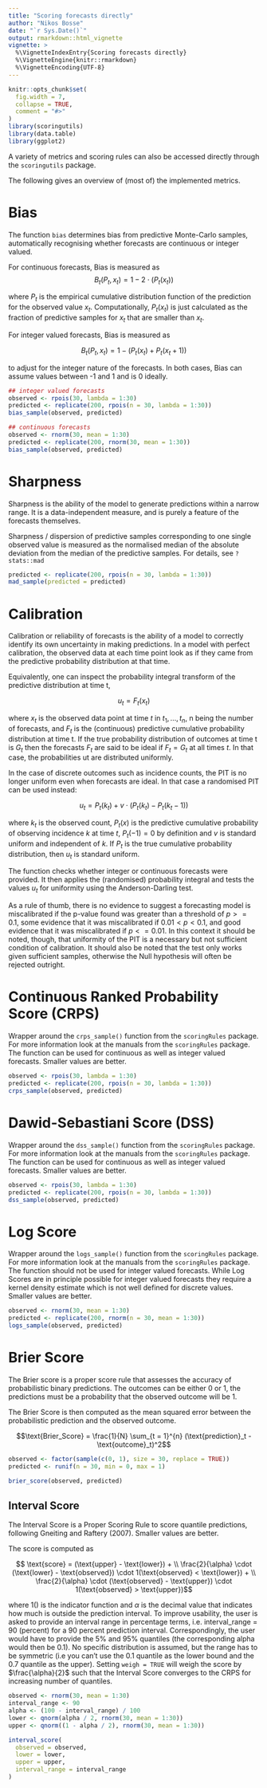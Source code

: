 ```yaml
---
title: "Scoring forecasts directly"
author: "Nikos Bosse"
date: "`r Sys.Date()`"
output: rmarkdown::html_vignette
vignette: >
  %\VignetteIndexEntry{Scoring forecasts directly}
  %\VignetteEngine{knitr::rmarkdown}
  %\VignetteEncoding{UTF-8}
---
```


```r
knitr::opts_chunk$set(
  fig.width = 7,
  collapse = TRUE,
  comment = "#>"
)
library(scoringutils)
library(data.table)
library(ggplot2)
```

A variety of metrics and scoring rules can also be accessed directly through 
the `scoringutils` package. 

The following gives an overview of (most of) the implemented metrics. 

# Bias

The function `bias` determines bias from predictive Monte-Carlo samples, 
automatically recognising whether forecasts are continuous or
integer valued. 

For continuous forecasts, Bias is measured as
$$B_t (P_t, x_t) = 1 - 2 \cdot (P_t (x_t))$$

where $P_t$ is the empirical cumulative distribution function of the
prediction for the observed value $x_t$. Computationally, $P_t (x_t)$ is
just calculated as the fraction of predictive samples for $x_t$
that are smaller than $x_t$.

For integer valued forecasts, Bias is measured as

$$B_t (P_t, x_t) = 1 - (P_t (x_t) + P_t (x_t + 1))$$

to adjust for the integer nature of the forecasts. In both cases, Bias can 
assume values between -1 and 1 and is 0 ideally.

```r
## integer valued forecasts
observed <- rpois(30, lambda = 1:30)
predicted <- replicate(200, rpois(n = 30, lambda = 1:30))
bias_sample(observed, predicted)

## continuous forecasts
observed <- rnorm(30, mean = 1:30)
predicted <- replicate(200, rnorm(30, mean = 1:30))
bias_sample(observed, predicted)
```


# Sharpness
Sharpness is the ability of the model to generate predictions within a
narrow range. It is a data-independent measure, and is purely a feature
of the forecasts themselves.

Sharpness / dispersion of predictive samples corresponding to one single observed value is
measured as the normalised median of the absolute deviation from
the median of the predictive samples. For details, see `?stats::mad`

```r
predicted <- replicate(200, rpois(n = 30, lambda = 1:30))
mad_sample(predicted = predicted)
```

# Calibration

Calibration or reliability of forecasts is the ability of a model to
correctly identify its own uncertainty in making predictions. In a model
with perfect calibration, the observed data at each time point look as if
they came from the predictive probability distribution at that time.

Equivalently, one can inspect the probability integral transform of the
predictive distribution at time t,

$$u_t = F_t (x_t)$$

where $x_t$ is the observed data point at time $t \text{ in } t_1, …, t_n$,
n being the number of forecasts, and $F_t$ is the (continuous) predictive
cumulative probability distribution at time t. If the true probability
distribution of outcomes at time t is $G_t$ then the forecasts $F_t$ are
said to be ideal if $F_t = G_t$ at all times $t$. In that case, the
probabilities ut are distributed uniformly.

In the case of discrete outcomes such as incidence counts,
the PIT is no longer uniform even when forecasts are ideal.
In that case a randomised PIT can be used instead:

$$u_t = P_t(k_t) + v \cdot (P_t(k_t) - P_t(k_t - 1) )$$

where $k_t$ is the observed count, $P_t(x)$ is the predictive
cumulative probability of observing incidence $k$ at time $t$,
$P_t (-1) = 0$ by definition and $v$ is standard uniform and independent
of $k$. If $P_t$ is the true cumulative
probability distribution, then $u_t$ is standard uniform.

The function checks whether integer or continuous forecasts were provided.
It then applies the (randomised) probability integral and tests
the values $u_t$ for uniformity using the
Anderson-Darling test.

As a rule of thumb, there is no evidence to suggest a forecasting model is
miscalibrated if the p-value found was greater than a threshold of $p >= 0.1$,
some evidence that it was miscalibrated if $0.01 < p < 0.1$, and good
evidence that it was miscalibrated if $p <= 0.01$.
In this context it should be noted, though, that uniformity of the
PIT is a necessary but not sufficient condition of calibration. It should
also be noted that the test only works given sufficient samples, otherwise the 
Null hypothesis will often be rejected outright. 


# Continuous Ranked Probability Score (CRPS)
Wrapper around the `crps_sample()` function from the
`scoringRules` package. For more information look at the manuals from the
`scoringRules` package. The function can be used for continuous as well as 
integer valued forecasts. Smaller values are better. 

```r
observed <- rpois(30, lambda = 1:30)
predicted <- replicate(200, rpois(n = 30, lambda = 1:30))
crps_sample(observed, predicted)
```



# Dawid-Sebastiani Score (DSS)
Wrapper around the `dss_sample()` function from the
`scoringRules` package. For more information look at the manuals from the
`scoringRules` package. The function can be used for continuous as well as 
integer valued forecasts. Smaller values are better. 

```r
observed <- rpois(30, lambda = 1:30)
predicted <- replicate(200, rpois(n = 30, lambda = 1:30))
dss_sample(observed, predicted)
```

# Log Score
Wrapper around the `logs_sample()` function from the
`scoringRules` package. For more information look at the manuals from the
`scoringRules` package. The function should not be used for integer valued 
forecasts. While Log Scores are in principle possible for integer valued 
forecasts they require a kernel density estimate which is not well defined 
for discrete values. Smaller values are better. 

```r
observed <- rnorm(30, mean = 1:30)
predicted <- replicate(200, rnorm(n = 30, mean = 1:30))
logs_sample(observed, predicted)
```

# Brier Score
The Brier score is a proper score rule that assesses the accuracy of
probabilistic binary predictions. The outcomes can be either 0 or 1,
the predictions must be a probability that the observed outcome will be 1.

The Brier Score is then computed as the mean squared error between the
probabilistic prediction and the observed outcome.

$$\text{Brier_Score} = \frac{1}{N} \sum_{t = 1}^{n} (\text{prediction}_t - \text{outcome}_t)^2$$


```r
observed <- factor(sample(c(0, 1), size = 30, replace = TRUE))
predicted <- runif(n = 30, min = 0, max = 1)

brier_score(observed, predicted)
```

## Interval Score
The Interval Score is a Proper Scoring Rule to score quantile predictions,
following Gneiting and Raftery (2007). Smaller values are better.

The score is computed as

$$ \text{score} = (\text{upper} - \text{lower}) + \\
\frac{2}{\alpha} \cdot (\text{lower} - \text{observed}) \cdot 1(\text{observed} < \text{lower}) + \\
\frac{2}{\alpha} \cdot (\text{observed} - \text{upper}) \cdot
1(\text{observed} > \text{upper})$$


where $1()$ is the indicator function and $\alpha$ is the decimal value that
indicates how much is outside the prediction interval.
To improve usability, the user is asked to provide an interval range in
percentage terms, i.e. interval_range = 90 (percent) for a 90 percent
prediction interval. Correspondingly, the user would have to provide the
5\% and 95\% quantiles (the corresponding alpha would then be 0.1).
No specific distribution is assumed,
but the range has to be symmetric (i.e you can't use the 0.1 quantile
as the lower bound and the 0.7 quantile as the upper). 
Setting `weigh = TRUE` will weigh the score by $\frac{\alpha}{2}$ such that 
the Interval Score converges to the CRPS for increasing number of quantiles. 


```r
observed <- rnorm(30, mean = 1:30)
interval_range <- 90
alpha <- (100 - interval_range) / 100
lower <- qnorm(alpha / 2, rnorm(30, mean = 1:30))
upper <- qnorm((1 - alpha / 2), rnorm(30, mean = 1:30))

interval_score(
  observed = observed,
  lower = lower,
  upper = upper,
  interval_range = interval_range
)
```

